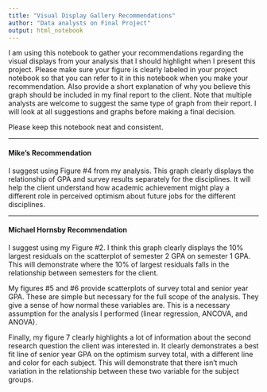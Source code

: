 ---
title: "Visual Display Gallery Recommendations"
author: "Data analysts on Final Project"
output: html_notebook
---

I am using this notebook to gather your recommendations regarding the visual 
displays from your analysis that I should highlight when I present this 
project. Please make sure your figure is clearly labeled in your project
notebook so that you can refer to it in this notebook when you make your
recommendation. Also provide a short explanation of why you believe this
graph should be included in my final report to the client. Note that multiple analysts are welcome to suggest the same type of graph from their report. 
I will look at all suggestions and graphs before making a final decision.

Please keep this notebook neat and consistent.

***

#### Mike's Recommendation

I suggest using Figure #4 from my analysis. This graph clearly displays the
relationship of GPA and survey results separately for the disciplines. It 
will help the client understand how academic achievement might play a
different role in perceived optimism about future jobs for the different
disciplines.

***

#### Michael Hornsby Recommendation

I suggest using my Figure #2.  I think this graph clearly displays the 10% 
largest residuals on the scatterplot of semester 2 GPA on semester 1 GPA.
This will demonstrate where the 10% of largest residuals falls in the 
relationship between semesters for the client.

My figures #5 and #6 provide scatterplots of survey total and senior year
GPA.  These are simple but necessary for the full scope of the analysis.
They give a sense of how normal these variables are. This is a necessary 
assumption for the analysis I performed (linear regression, ANCOVA, and 
ANOVA).

Finally, my figure 7 clearly highlights a lot of information about the second
research question the client was interested in.  It clearly demonstrates a best
fit line of senior year GPA on the optimism survey total, with a different 
line and color for each subject.  This will demonstrate that there isn't
much variation in the relationship between these two variable for the 
subject groups.